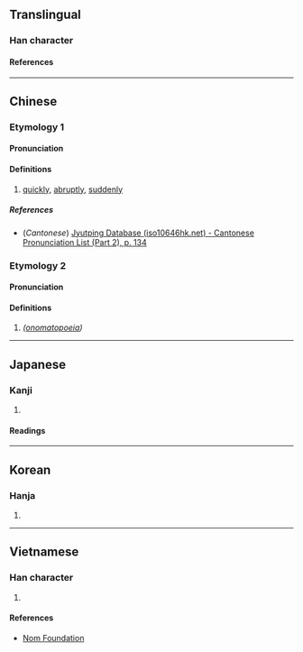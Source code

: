{{character info/new}}
==Translingual==

===Han character===
{{Han char|rn=76|rad=欠|as=08|sn=12|four=97882|canj=FFNO|ids=⿰炎欠}}

====References====
{{Han ref|kx=0568.160|dkj=16099|dj=0957.020|hdz=32144.040|uh=6B3B}}

----

==Chinese==
{{zh-forms|alt=歘}}

===Etymology 1===

====Pronunciation====
{{zh-pron
|m=xū
|c=fat1<!--,caat3-->
|mc=y
|oc=y
|ma=
|cat=a
}}{{attention|zh|caat3?}}

====Definitions====
{{zh-hanzi}}

# [[quickly]], [[abruptly]], [[suddenly]]

=====References=====
* (''Cantonese'') [http://www.iso10646hk.net/jp/document/download.jsp Jyutping Database (iso10646hk.net) - Cantonese Pronunciation List (Part 2), p. 134]

===Etymology 2===

====Pronunciation====
{{zh-pron
|m=chuā
|cat=
}}

====Definitions====
{{zh-hanzi}}

# ''([[onomatopoeia]])''

----

==Japanese==

===Kanji===
{{ja-kanji|grade=|rs=欠08}}

# {{defn|lang=ja|sort=欠08}}

====Readings====
{{ja-readings
|on=くつ, くち
}}

----

==Korean==

===Hanja===
{{ko-hanja|훌}}

# {{defn|lang=ko|sort=欠08}}

----

==Vietnamese==

===Han character===
{{vi-readings|rs=欠08|reading=hư}}

# {{defn|lang=vi|sort=欠08}}

====References====
* [http://nomfoundation.org/common/nom_details.php?codepoint=6b3b Nom Foundation]
